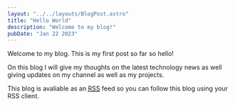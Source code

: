 ```yaml
---
layout: "../../layouts/BlogPost.astro"
title: "Hello World"
description: "Welcome to my blog!"
pubDate: "Jan 22 2023"
---
```


Welcome to my blog. This is my first post so far so hello! 

On this blog I will give my thoughts on the latest technology news as well giving updates on my channel as well as my projects. 

This blog is avaliable as an <a href="../rss.xml"><abbr title="Really Simple Syndication">RSS</abbr></a> feed so you can follow this blog using your RSS client.
